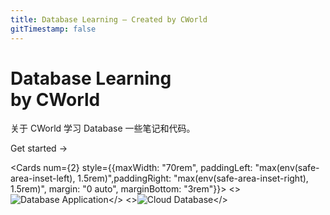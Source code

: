 ```yaml
---
title: Database Learning – Created by CWorld
gitTimestamp: false
---
```




<div className="home-content">
  <div className="content-container">
    <h1 className="headline">
      Database Learning <br className="sm:block hidden" />
      by CWorld
    </h1>
    <p className="subtitle">关于 CWorld 学习 Database 一些笔记和代码。</p>
    <p className="subtitle">
      <Link className={styles.cta} href="/intro">
        Get started <span>→</span>
      </Link>
    </p>
  </div>
  <style jsx>{`
    .content-container {
      max-width: 70rem;
      padding-left: max(env(safe-area-inset-left), 1.5rem);
      padding-right: max(env(safe-area-inset-right), 1.5rem);
      margin: 0 auto;
      margin-bottom: 3rem;
    }
    .headline {
      display: inline-block;
      font-size: 3.125rem;
      font-size: min(4.375rem, max(8vw, 2.5rem));
      font-weight: 700;
      font-feature-settings: initial;
      letter-spacing: -0.12rem;
      margin-left: -0.2rem;
      margin-top: 3.4rem;
      line-height: 1.1;
      background-image: linear-gradient(146deg, #000, #757a7d);
      -webkit-background-clip: text;
      -webkit-text-fill-color: transparent;
      background-clip: text;
    }
    :global(.dark) .headline {
      background-image: linear-gradient(146deg, #fff, #757a7d);
    }
    .subtitle {
      font-size: 1.3rem;
      font-size: min(1.3rem, max(3.5vw, 1.2rem));
      font-feature-settings: initial;
      line-height: 1.6;
      margin-top: 1.5em;
    }
  `}</style>
</div>

<Cards num={2} style={{maxWidth: "70rem", paddingLeft: "max(env(safe-area-inset-left), 1.5rem)",paddingRight: "max(env(safe-area-inset-right), 1.5rem)", margin: "0 auto", marginBottom: "3rem"}}>
  <Card image arrow title="从项目介绍开始" href="/intro">
    <>![Database Application](/assets/database-application.jpg)</>
  </Card>
  <Card image arrow title="从课程介绍开始" href="/00-at-the-beginning">
    <>![Cloud Database](/assets/cloud-database.jpg)</>
  </Card>
</Cards>
